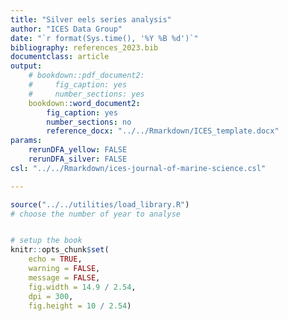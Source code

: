 ```yaml
---
title: "Silver eels series analysis"
author: "ICES Data Group"
date: "`r format(Sys.time(), '%Y %B %d')`"
bibliography: references_2023.bib
documentclass: article
output: 
    # bookdown::pdf_document2:
    #     fig_caption: yes
    #     number_sections: yes
    bookdown::word_document2:
        fig_caption: yes
        number_sections: no
        reference_docx: "../../Rmarkdown/ICES_template.docx" 
params:
    rerunDFA_yellow: FALSE
    rerunDFA_silver: FALSE
csl: "../../Rmarkdown/ices-journal-of-marine-science.csl"

---
```


```r
source("../../utilities/load_library.R")
# choose the number of year to analyse


# setup the book
knitr::opts_chunk$set(
    echo = TRUE,
    warning = FALSE,
    message = FALSE,
    fig.width = 14.9 / 2.54,
    dpi = 300,
    fig.height = 10 / 2.54)
```
